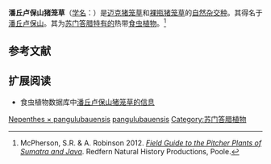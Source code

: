 {{noteTA
|G1=Carnivorous Plant
}}

{{Speciesbox
|taxon=Nepenthes × pangulubauensis
|authority = Hort.[[布鲁斯·萨蒙|B.R.Salmon]] & [[里基·毛德|Maulder]] ''ex'' [[菲尔·曼|P.Mann]]<br>''in sched.'' (1996) ''[[裸名|nom.nud.]]''
}}

'''潘丘卢保山猪笼草'''（[[学名|学名]]：''{{lang|la|Nepenthes'' × ''pangulubauensis}}''）是[[迈克猪笼草|迈克猪笼草]]{{small|（''N. mikei''）}}和[[裸瓶猪笼草|裸瓶猪笼草]]{{small|（''N. gymnamphora''）}}的[[自然杂交种|自然杂交种]]。其得名于[[潘丘卢保山|潘丘卢保山]]。其为[[苏门答腊|苏门答腊]][[特有种|特有的]]热带[[食虫植物|食虫植物]]。<ref name=JavaSumatra>McPherson, S.R. & A. Robinson 2012. ''[[苏门答腊与爪哇的猪笼草野外指南|Field Guide to the Pitcher Plants of Sumatra and Java]]''. Redfern Natural History Productions, Poole.</ref>

== 参考文献 ==
{{reflist}}

== 扩展阅读 ==
{{refbegin}}
* 食虫植物数据库中[http://www.omnisterra.com/bot/cp_home.cgi?name=pangulubauensis 潘丘卢保山猪笼草的信息] {{Wayback|url=http://www.omnisterra.com/bot/cp_home.cgi?name=pangulubauensis |date=20160303174557 }}
{{commons-inline|Nepenthes × pangulubauensis|潘丘卢保山猪笼草}}
{{wikispecies-inline|Nepenthes × pangulubauensis|潘丘卢保山猪笼草}}
{{refend}}

{{猪笼草属}}
{{Taxonbar|from=Q6395671}}

[[Category:亚洲食虫植物|Nepenthes × pangulubauensis]]
[[Category:猪笼草属自然杂交种|pangulubauensis]]
[[Category:苏门答腊植物|Category:苏门答腊植物]]


{{猪笼草属小作品}}